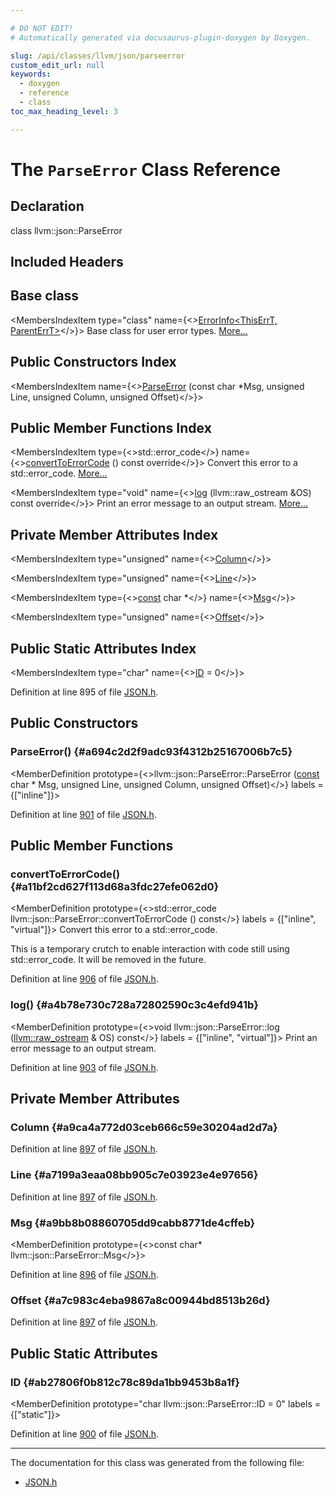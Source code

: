 ```yaml
---

# DO NOT EDIT!
# Automatically generated via docusaurus-plugin-doxygen by Doxygen.

slug: /api/classes/llvm/json/parseerror
custom_edit_url: null
keywords:
  - doxygen
  - reference
  - class
toc_max_heading_level: 3

---
```





# The `ParseError` Class Reference

<DoxygenPage pluginConfig={pluginConfig}>



## Declaration

<CodeBlock>class llvm::json::ParseError</CodeBlock>

## Included Headers

<IncludesList>
<IncludesListItem
  filePath="llvm/Support/JSON.h"
  permalink="/docs/api/files/include/include/llvm/include/llvm/support/json-h"
  isLocal="true" />
</IncludesList>

## Base class

<MembersIndex>

<MembersIndexItem
  type="class"
  name={<><a href="/docs/api/classes/llvm/errorinfo">ErrorInfo&lt;ThisErrT, ParentErrT&gt;</a></>}>
Base class for user error types. <a href="/docs/api/classes/llvm/errorinfo/#details">More...</a>
</MembersIndexItem>

</MembersIndex>

## Public Constructors Index

<MembersIndex>

<MembersIndexItem
  name={<><a href="#a694c2d2f9adc93f4312b25167006b7c5">ParseError</a> (const char &#42;Msg, unsigned Line, unsigned Column, unsigned Offset)</>}>
</MembersIndexItem>

</MembersIndex>

## Public Member Functions Index

<MembersIndex>

<MembersIndexItem
  type={<>std::error&#95;code</>}
  name={<><a href="#a11bf2cd627f113d68a3fdc27efe062d0">convertToErrorCode</a> () const override</>}>
Convert this error to a std::error&#95;code. <a href="#a11bf2cd627f113d68a3fdc27efe062d0">More...</a>
</MembersIndexItem>

<MembersIndexItem
  type="void"
  name={<><a href="#a4b78e730c728a72802590c3c4efd941b">log</a> (llvm::raw&#95;ostream &amp;OS) const override</>}>
Print an error message to an output stream. <a href="#a4b78e730c728a72802590c3c4efd941b">More...</a>
</MembersIndexItem>

</MembersIndex>

## Private Member Attributes Index

<MembersIndex>

<MembersIndexItem
  type="unsigned"
  name={<><a href="#a9ca4a772d03ceb666c59e30204ad2d7a">Column</a></>}>
</MembersIndexItem>

<MembersIndexItem
  type="unsigned"
  name={<><a href="#a7199a3eaa08bb905c7e03923e4e97656">Line</a></>}>
</MembersIndexItem>

<MembersIndexItem
  type={<><a href="/docs/api/files/lib/lib/target/lib/target/aarch64/aarch64promoteconstant-cpp/#a90f8350fecae261c25be85d38b451bff">const</a> char &#42;</>}
  name={<><a href="#a9bb8b08860705dd9cabb8771de4cffeb">Msg</a></>}>
</MembersIndexItem>

<MembersIndexItem
  type="unsigned"
  name={<><a href="#a7c983c4eba9867a8c00944bd8513b26d">Offset</a></>}>
</MembersIndexItem>

</MembersIndex>

## Public Static Attributes Index

<MembersIndex>

<MembersIndexItem
  type="char"
  name={<><a href="#ab27806f0b812c78c89da1bb9453b8a1f">ID</a> = 0</>}>
</MembersIndexItem>

</MembersIndex>


Definition at line 895 of file <a href="/docs/api/files/include/include/llvm/include/llvm/support/json-h">JSON.h</a>.

<SectionDefinition>

## Public Constructors

### ParseError() {#a694c2d2f9adc93f4312b25167006b7c5}

<MemberDefinition
  prototype={<>llvm::json::ParseError::ParseError (<a href="/docs/api/files/lib/lib/target/lib/target/aarch64/aarch64promoteconstant-cpp/#a90f8350fecae261c25be85d38b451bff">const</a> char &#42; Msg, unsigned Line, unsigned Column, unsigned Offset)</>}
  labels = {["inline"]}>

Definition at line <a href="/docs/api/files/include/include/llvm/include/llvm/support/json-h/#l00901">901</a> of file <a href="/docs/api/files/include/include/llvm/include/llvm/support/json-h">JSON.h</a>.
</MemberDefinition>

</SectionDefinition>

<SectionDefinition>

## Public Member Functions

### convertToErrorCode() {#a11bf2cd627f113d68a3fdc27efe062d0}

<MemberDefinition
  prototype={<>std::error&#95;code llvm::json::ParseError::convertToErrorCode () const</>}
  labels = {["inline", "virtual"]}>
Convert this error to a std::error&#95;code.

This is a temporary crutch to enable interaction with code still using std::error&#95;code. It will be removed in the future.

Definition at line <a href="/docs/api/files/include/include/llvm/include/llvm/support/json-h/#l00906">906</a> of file <a href="/docs/api/files/include/include/llvm/include/llvm/support/json-h">JSON.h</a>.
</MemberDefinition>

### log() {#a4b78e730c728a72802590c3c4efd941b}

<MemberDefinition
  prototype={<>void llvm::json::ParseError::log (<a href="/docs/api/classes/llvm/raw-ostream">llvm::raw&#95;ostream</a> &amp; OS) const</>}
  labels = {["inline", "virtual"]}>
Print an error message to an output stream.

Definition at line <a href="/docs/api/files/include/include/llvm/include/llvm/support/json-h/#l00903">903</a> of file <a href="/docs/api/files/include/include/llvm/include/llvm/support/json-h">JSON.h</a>.
</MemberDefinition>

</SectionDefinition>

<SectionDefinition>

## Private Member Attributes

### Column {#a9ca4a772d03ceb666c59e30204ad2d7a}

<MemberDefinition
  prototype="unsigned llvm::json::ParseError::Column">

Definition at line <a href="/docs/api/files/include/include/llvm/include/llvm/support/json-h/#l00897">897</a> of file <a href="/docs/api/files/include/include/llvm/include/llvm/support/json-h">JSON.h</a>.
</MemberDefinition>

### Line {#a7199a3eaa08bb905c7e03923e4e97656}

<MemberDefinition
  prototype="unsigned llvm::json::ParseError::Line">

Definition at line <a href="/docs/api/files/include/include/llvm/include/llvm/support/json-h/#l00897">897</a> of file <a href="/docs/api/files/include/include/llvm/include/llvm/support/json-h">JSON.h</a>.
</MemberDefinition>

### Msg {#a9bb8b08860705dd9cabb8771de4cffeb}

<MemberDefinition
  prototype={<>const char&#42; llvm::json::ParseError::Msg</>}>

Definition at line <a href="/docs/api/files/include/include/llvm/include/llvm/support/json-h/#l00896">896</a> of file <a href="/docs/api/files/include/include/llvm/include/llvm/support/json-h">JSON.h</a>.
</MemberDefinition>

### Offset {#a7c983c4eba9867a8c00944bd8513b26d}

<MemberDefinition
  prototype="unsigned llvm::json::ParseError::Offset">

Definition at line <a href="/docs/api/files/include/include/llvm/include/llvm/support/json-h/#l00897">897</a> of file <a href="/docs/api/files/include/include/llvm/include/llvm/support/json-h">JSON.h</a>.
</MemberDefinition>

</SectionDefinition>

<SectionDefinition>

## Public Static Attributes

### ID {#ab27806f0b812c78c89da1bb9453b8a1f}

<MemberDefinition
  prototype="char llvm::json::ParseError::ID = 0"
  labels = {["static"]}>

Definition at line <a href="/docs/api/files/include/include/llvm/include/llvm/support/json-h/#l00900">900</a> of file <a href="/docs/api/files/include/include/llvm/include/llvm/support/json-h">JSON.h</a>.
</MemberDefinition>

</SectionDefinition>

<hr/>

The documentation for this class was generated from the following file:

<ul>
<li><a href="/docs/api/files/include/include/llvm/include/llvm/support/json-h">JSON.h</a></li>
</ul>

</DoxygenPage>
